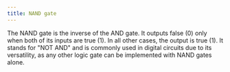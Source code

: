 ```yaml
---
title: NAND gate
---
```


The NAND gate is the inverse of the AND gate. It outputs false (0) only when both of its inputs are true (1). In all other cases, the output is true (1). It stands for "NOT AND" and is commonly used in digital circuits due to its versatility, as any other logic gate can be implemented with NAND gates alone.